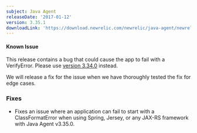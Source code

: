 ```yaml
---
subject: Java Agent
releaseDate: '2017-01-12'
version: 3.35.1
downloadLink: 'https://download.newrelic.com/newrelic/java-agent/newrelic-agent/3.35.1'
---
```


#### Known Issue

This release contains a bug that could cause the app to fail with a VerifyError. Please use [version 3.34.0](https://docs.newrelic.com/docs/release-notes/agent-release-notes/java-release-notes/java-agent-3340) instead.

We will release a fix for the issue when we have thoroughly tested the fix for edge cases.

### Fixes

* Fixes an issue where an application can fail to start with a ClassFormatError when using Spring, Jersey, or any JAX-RS framework with Java Agent v3.35.0.
